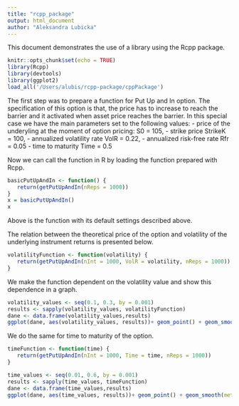 ```yaml
---
title: "rcpp_package"
output: html_document
author: "Aleksandra Lubicka"
---
```


This document demonstrates the use of a library using the Rcpp package.

```r
knitr::opts_chunk$set(echo = TRUE)
library(Rcpp)
library(devtools)
library(ggplot2)
load_all('/Users/alubis/rcpp-package/cppPackage')
```

The first step was to prepare a function for Put Up and In option. The specification of this option is that, the price has to increase to reach the barrier and it activated when asset price reaches the barrier. In this special case we have the main parameters set to the following values:
- price of the underyling at the moment of option pricing: S0 = 105,
- strike price StrikeK = 100,
- annualized volatility rate VolR = 0.22,
- annualized risk-free rate Rfr = 0.05
- time to maturity Time = 0.5

Now we can call the function in R by loading the function prepared with Rcpp.

```r
basicPutUpAndIn <- function() {
   return(getPutUpAndIn(nReps = 1000))
}
x = basicPutUpAndIn()
x
```

Above is the function with its default settings described above.

The relation between the theoretical price of the option and volatility of the underlying instrument returns is presented below.
```r
volatilityFunction <- function(volatility) {
   return(getPutUpAndIn(nInt = 1000, VolR = volatility, nReps = 1000))
}
```

We make the function dependent on the volatility value and show this dependence in a graph.
```r
volatility_values <- seq(0.1, 0.3, by = 0.001)
results <- sapply(volatility_values, volatilityFunction)
dane <- data.frame(volatility_values,results)
ggplot(dane, aes(volatility_values, results))+ geom_point() + geom_smooth(method="gam")
```

We do the same for time to maturity of the option.

```r
timeFunction <- function(time) {
   return(getPutUpAndIn(nInt = 1000, Time = time, nReps = 1000))
}
```


```r
time_values <- seq(0.01, 0.6, by = 0.001)
results <- sapply(time_values, timeFunction)
dane <- data.frame(time_values,results)
ggplot(dane, aes(time_values, results))+ geom_point() + geom_smooth(method="gam")
```